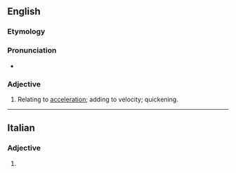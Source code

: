 ==English==

===Etymology===
{{suffix|en|accelerate|ive}}

===Pronunciation===
* {{a|US}} {{IPA|/ɪk.ˈsɛl.ə.ˌɹeɪt.ɪv/|/æk.ˈsɛl.ə.ˌɹeɪt.ɪv/|lang=en}}

===Adjective===
{{en-adj}}

# Relating to [[acceleration]]; adding to velocity; quickening.

----

==Italian==

===Adjective===
{{head|it|adjective form}}

# {{feminine plural of|accelerativo|lang=it}}